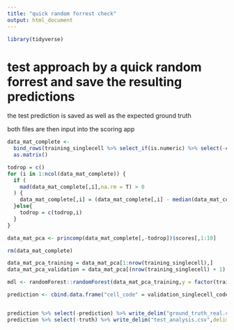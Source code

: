 ```yaml
---
title: "quick random forrest check"
output: html_document
---
```


```r
library(tidyverse)
```

# test approach by a quick random forrest and save the resulting predictions 

the test prediction is saved as well as the expected ground truth

both files are then input into the scoring app

```r

data_mat_complete <- 
  bind_rows(training_singlecell %>% select_if(is.numeric) %>% select(-cell_id,-replicate,-field),validation_singlecell_coded %>% select_if(is.numeric)) %>% 
  as.matrix()

todrop = c()
for (i in 1:ncol(data_mat_complete)) {
  if (
    mad(data_mat_complete[,i],na.rm = T) > 0
  ) {
    data_mat_complete[,i] = (data_mat_complete[,i] - median(data_mat_complete[,i],na.rm = T))/mad(data_mat_complete[,i],na.rm = T)
  }else{
    todrop = c(todrop,i)
  }
}

data_mat_pca <- princomp(data_mat_complete[,-todrop])$scores[,1:10]

rm(data_mat_complete)

data_mat_pca_training = data_mat_pca[1:nrow(training_singlecell),]
data_mat_pca_validation = data_mat_pca[(nrow(training_singlecell) + 1):nrow(data_mat_pca),]

mdl <- randomForest::randomForest(data_mat_pca_training,y = factor(training_singlecell$target))

prediction <- cbind.data.frame("cell_code" = validation_singlecell_coded$cell_code,"prediction" = predict(mdl,data_mat_pca_validation),"truth" = validation_singlecell$target)


prediction %>% select(-prediction) %>% write_delim("ground_truth_real.csv",delim = ",")
prediction %>% select(-truth) %>% write_delim("test_analysis.csv",delim = ",")

```


